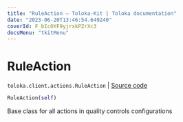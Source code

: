 ```yaml
---
title: "RuleAction — Toloka-Kit | Toloka documentation"
date: "2023-06-20T13:46:54.649240"
coverId: F_bIcOYF9yjrxkPZrXc3
docsMenu: "tkitMenu"
---
```


# RuleAction

`toloka.client.actions.RuleAction` | [Source code](https://github.com/Toloka/toloka-kit/blob/v1.2.0/src/client/actions.py#L31)

```python
RuleAction(self)
```

Base class for all actions in quality controls configurations